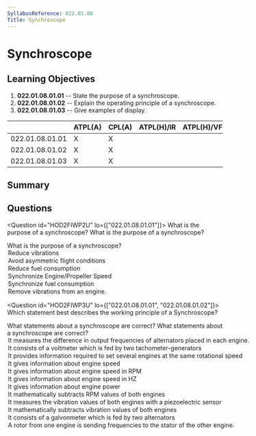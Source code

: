 ```yaml
---
SyllabusReference: 022.01.08
Title: Synchroscope
---
```


# Synchroscope

## Learning Objectives

1.  **022.01.08.01.01** -- State the purpose of a synchroscope.
2.  **022.01.08.01.02** -- Explain the operating principle of a synchroscope.
3.  **022.01.08.01.03** -- Give examples of display.

|                 | ATPL(A) | CPL(A) | ATPL(H)/IR | ATPL(H)/VFR | CPL(H) | IR | CBIR(A) |
| --------------- | ------- | ------ | ---------- | ----------- | ------ | -- | ------- |
| 022.01.08.01.01 | X       | X      |            |             |        |    |         |
| 022.01.08.01.02 | X       | X      |            |             |        |    |         |
| 022.01.08.01.03 | X       | X      |            |             |        |    |         |

## Summary

## Questions

<Question id="HOD2FIWP2U" lo={["022.01.08.01.01"]}>
  <Text variant="oneCorrect">What is the purpose of a synchroscope?</Text>
  <Text variant="oneTwo">What is the purpose of a synchroscope?</Text>

  <Text variant="multipleCorrect" select={4}>
    What is the purpose of a synchroscope?
  </Text>

  <Option subject={[[]]}>Reduce vibrations</Option>
  <Option subject={[[]]}>Avoid asymmetric flight conditions</Option>
  <Option subject={[[]]}>Reduce fuel consumption</Option>
  <Option subject={[[]]}>Synchronize Engine/Propeller Speed</Option>

  <Option why="The goal is to reduce fuel consumption and synchronize propeller speed. This might not equate to a synchronization of fuel consumption. Imagine the case of having one engine with poorer performance. That engine will have a higher consumption in order to maintain the propellers synchronized">
    Synchronize fuel consumption
  </Option>

  <Option why="The synchroscope reduces vibrations caused by having 2 engines running at slightly different frequencies. It has no usefulness to reduce vibrations of a single engine.">
    Remove vibrations from an engine.
  </Option>
</Question>

<Question id="HOD2FIWP3U" lo={["022.01.08.01.01", "022.01.08.01.02"]}>
  <Text variant="oneCorrect">
    Which statement best describes the working principle of a Synchroscope?
  </Text>

  <Text variant="oneTwo">
    What statements about a synchroscope are correct?
  </Text>

  <Text variant="multipleCorrect" select={4}>
    What statements about a synchroscope are correct?
  </Text>

  <Option subject={[[]]}>
    It measures the difference in output frequencies of alternators placed in
    each engine.
  </Option>

  <Option subject={[[]]}>
    It consists of a voltmeter which is fed by two tachometer-generators
  </Option>

  <Option subject={[[]]}>
    It provides information required to set several engines at the same
    rotational speed
  </Option>

  <Option subject={[[]]}>It gives information about engine speed</Option>

  <Option why="A synchroscope provides engine speed in an adimensional fashion (ie.: Faster and slower).">
    It gives information about engine speed in RPM
  </Option>

  <Option why="A synchroscope provides engine speed in an adimensional fashion (ie.: Faster and slower).">
    It gives information about engine speed in HZ
  </Option>

  <Option why="A synchroscope provides information on engine speed not power">
    It gives information about engine power
  </Option>

  <Option why="The synchroscope allows to synchronize the RPM of 2 engines, but it does not measure RPM. rather it measures frequency generated by an alternator.">
    It mathematically subtracts RPM values of both engines
  </Option>

  <Option why="The synchroscope exists to reduce vibrations caused by out of sync engines, but it does not measure vibrations directly.">
    It measures the vibration values of both engines with a piezoelectric sensor
  </Option>

  <Option why="The synchroscope exists to reduce vibrations caused by out of sync engines, but it does not measure vibrations directly.">
    It mathematically subtracts vibration values of both engines
  </Option>

  <Option why="A Galvonmeter is an old-school ammeter (measures amperage). A synchroscope measures a frequency difference of 2 alternators and not their current.">
    It consists of a galvonmeter which is fed by two alternators
  </Option>

  <Option why="A synchroscope simply measures the different rotation speeds of 2 engines. It does not create a communication channel directly between the 2 engines.">
    A rotor from one engine is sending frequencies to the stator of the other
    engine.
  </Option>
</Question>
